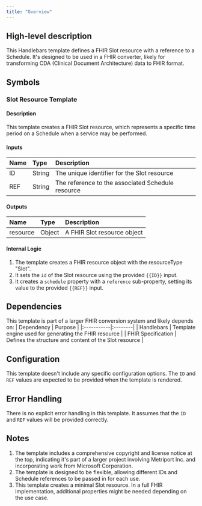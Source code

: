 ```yaml
---
title: "Overview"
---
```


## High-level description
This Handlebars template defines a FHIR Slot resource with a reference to a Schedule. It's designed to be used in a FHIR converter, likely for transforming CDA (Clinical Document Architecture) data to FHIR format.

## Symbols

### Slot Resource Template
#### Description
This template creates a FHIR Slot resource, which represents a specific time period on a Schedule when a service may be performed.

#### Inputs
| Name | Type | Description |
|:-----|:-----|:------------|
| ID | String | The unique identifier for the Slot resource |
| REF | String | The reference to the associated Schedule resource |

#### Outputs
| Name | Type | Description |
|:-----|:-----|:------------|
| resource | Object | A FHIR Slot resource object |

#### Internal Logic
1. The template creates a FHIR resource object with the resourceType "Slot".
2. It sets the `id` of the Slot resource using the provided `{{ID}}` input.
3. It creates a `schedule` property with a `reference` sub-property, setting its value to the provided `{{REF}}` input.

## Dependencies
This template is part of a larger FHIR conversion system and likely depends on:
| Dependency | Purpose |
|:-----------|:--------|
| Handlebars | Template engine used for generating the FHIR resource |
| FHIR Specification | Defines the structure and content of the Slot resource |

## Configuration
This template doesn't include any specific configuration options. The `ID` and `REF` values are expected to be provided when the template is rendered.

## Error Handling
There is no explicit error handling in this template. It assumes that the `ID` and `REF` values will be provided correctly.

## Notes
1. The template includes a comprehensive copyright and license notice at the top, indicating it's part of a larger project involving Metriport Inc. and incorporating work from Microsoft Corporation.
2. The template is designed to be flexible, allowing different IDs and Schedule references to be passed in for each use.
3. This template creates a minimal Slot resource. In a full FHIR implementation, additional properties might be needed depending on the use case.